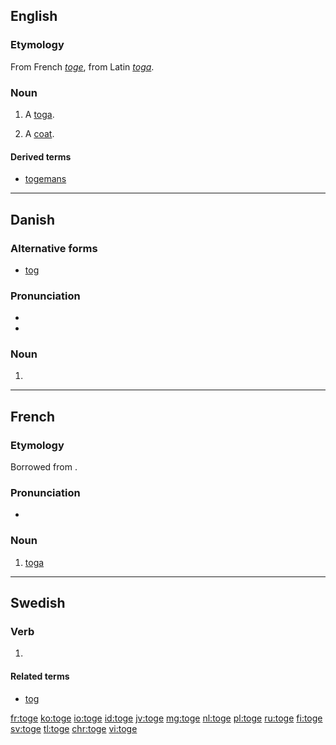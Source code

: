 ==English==

===Etymology===
From French ''[[toge#French|toge]]'', from Latin ''[[toga#Latin|toga]]''.

===Noun===
{{en-noun}}

# {{context|obsolete|lang=en}} A [[toga]].
# {{context|cant|lang=en}} A [[coat]].

====Derived terms====
* [[togemans]]

----

==Danish==

===Alternative forms===
* [[tog]]

===Pronunciation===
* {{IPA|/tɔːɡə/|[ˈtˢɔːwə]|lang=da}}
* {{homophones|tåge|lang=da}}

===Noun===
{{head|da|noun form|g=n}}

# {{plural indefinite of|tog|lang=da}}

----

==French==

===Etymology===
Borrowed from {{etyl|la|fr}} {{term|toga|lang=la}}.

===Pronunciation===
* {{IPA|/tɔʒ/|lang=fr}}

===Noun===
{{fr-noun|f}}

# [[toga]]

----

==Swedish==

===Verb===
{{head|sv|verb form}}

# {{context|dated|lang=sv}} {{sv-verb-form-subjunctive|taga}}

====Related terms====
* [[tog]]

[[fr:toge]]
[[ko:toge]]
[[io:toge]]
[[id:toge]]
[[jv:toge]]
[[mg:toge]]
[[nl:toge]]
[[pl:toge]]
[[ru:toge]]
[[fi:toge]]
[[sv:toge]]
[[tl:toge]]
[[chr:toge]]
[[vi:toge]]